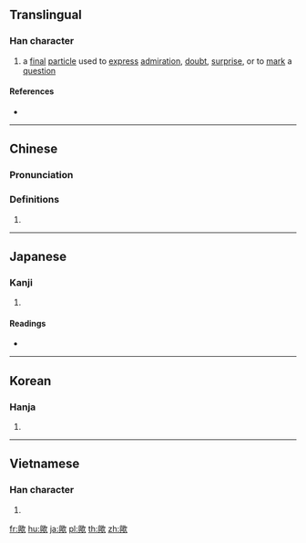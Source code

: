 {{also|欤}}
==Translingual==

===Han character===
{{Han char|rn=76|rad=欠|as=14|sn=18|four=77882|canj=HCNO|ids=⿰與欠}}

# a [[final]] [[particle]] used to [[express]] [[admiration]], [[doubt]], [[surprise]], or to [[mark]] a [[question]]

====References====
* {{Han ref|kx=0573.010|dkj=16226|hdz=32152.100|uh=6B5F|ud=27487|bh=C26A|bd=49770}}

----

==Chinese==
{{zh-forms|s=欤}}

===Pronunciation===
{{zh-pron
|m=yú
|c=jyu4
|mn=û
|mc=y
|oc=y
|ma=
|cat=part
}}

===Definitions===
# {{rfdef|lang=zh}}

----

==Japanese==

===Kanji===
{{ja-kanji|grade=|rs=欠14|style=ky|shin=欤}}

# {{defn|lang=ja|sort=欠14}}

====Readings====
* {{ja-readings|on=[[よ]] (yo)|kun=[[か]] (ka), [[や]] (ya)}}

----

==Korean==

===Hanja===
{{ko-hanja|hangeul=여|eumhun=|rv=yeo|mr=yŏ|y=ye}}

# {{defn|lang=ko|sort=欠14}}

----

==Vietnamese==

===Han character===
{{vi-readings|rs=欠14| hanviet = ru}}

# {{defn|lang=vi|sort=欠14}}

[[fr:歟]]
[[hu:歟]]
[[ja:歟]]
[[pl:歟]]
[[th:歟]]
[[zh:歟]]